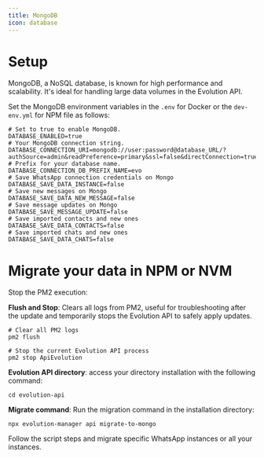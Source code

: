 ```yaml
---
title: MongoDB
icon: database
---
```


# Setup

MongoDB, a NoSQL database, is known for high performance and scalability. It's ideal for handling large data volumes in the Evolution API.

Set the MongoDB environment variables in the `.env` for Docker or the `dev-env.yml` for NPM file as follows:

~~~ shell .env or dev-env.yml
# Set to true to enable MongoDB.
DATABASE_ENABLED=true
# Your MongoDB connection string.
DATABASE_CONNECTION_URI=mongodb://user:password@database_URL/?authSource=admin&readPreference=primary&ssl=false&directConnection=true
# Prefix for your database name.
DATABASE_CONNECTION_DB_PREFIX_NAME=evo
# Save WhatsApp connection credentials on Mongo
DATABASE_SAVE_DATA_INSTANCE=false 
# Save new messages on Mongo
DATABASE_SAVE_DATA_NEW_MESSAGE=false 
# Save message updates on Mongo
DATABASE_SAVE_MESSAGE_UPDATE=false
# Save imported contacts and new ones
DATABASE_SAVE_DATA_CONTACTS=false 
# Save imported chats and new ones
DATABASE_SAVE_DATA_CHATS=false 
~~~

# Migrate your data in NPM or NVM

Stop the PM2 execution:

**Flush and Stop**: Clears all logs from PM2, useful for troubleshooting after the update and temporarily stops the Evolution API to safely apply updates.

~~~ shell
# Clear all PM2 logs
pm2 flush

# Stop the current Evolution API process
pm2 stop ApiEvolution
~~~

**Evolution API directory**: access your directory installation with the following command:
~~~
cd evolution-api
~~~

**Migrate command**: Run the migration command in the installation directory:
~~~
npx evolution-manager api migrate-to-mongo
~~~

Follow the script steps and migrate specific WhatsApp instances or all your instances.
